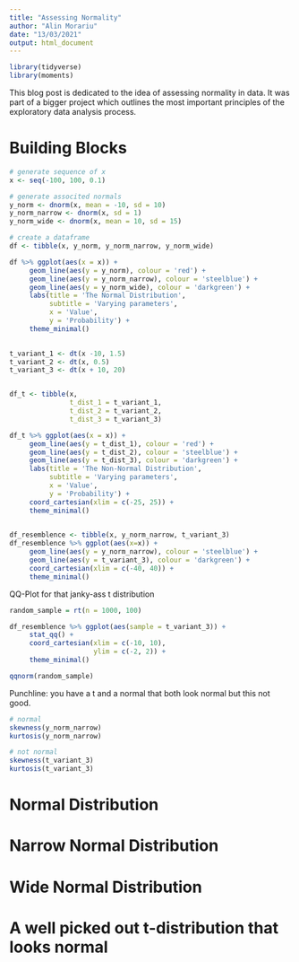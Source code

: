 ```yaml
---
title: "Assessing Normality"
author: "Alin Morariu"
date: "13/03/2021"
output: html_document
---
```

```r
library(tidyverse)
library(moments)
```

This blog post is dedicated to the idea of assessing normality in data. It was part of a bigger project which outlines the most important principles of the exploratory data analysis process. 

# Building Blocks 
```r
# generate sequence of x
x <- seq(-100, 100, 0.1)

# generate associted normals 
y_norm <- dnorm(x, mean = -10, sd = 10)
y_norm_narrow <- dnorm(x, sd = 1)
y_norm_wide <- dnorm(x, mean = 10, sd = 15)

# create a dataframe 
df <- tibble(x, y_norm, y_norm_narrow, y_norm_wide)
```

```r
df %>% ggplot(aes(x = x)) +
     geom_line(aes(y = y_norm), colour = 'red') + 
     geom_line(aes(y = y_norm_narrow), colour = 'steelblue') + 
     geom_line(aes(y = y_norm_wide), colour = 'darkgreen') +
     labs(title = 'The Normal Distribution',
          subtitle = 'Varying parameters',
          x = 'Value',
          y = 'Probability') + 
     theme_minimal()
     
```

```r
t_variant_1 <- dt(x -10, 1.5)
t_variant_2 <- dt(x, 0.5)
t_variant_3 <- dt(x + 10, 20)


df_t <- tibble(x, 
               t_dist_1 = t_variant_1, 
               t_dist_2 = t_variant_2, 
               t_dist_3 = t_variant_3)

df_t %>% ggplot(aes(x = x)) +
     geom_line(aes(y = t_dist_1), colour = 'red') + 
     geom_line(aes(y = t_dist_2), colour = 'steelblue') + 
     geom_line(aes(y = t_dist_3), colour = 'darkgreen') +
     labs(title = 'The Non-Normal Distribution',
          subtitle = 'Varying parameters',
          x = 'Value',
          y = 'Probability') + 
     coord_cartesian(xlim = c(-25, 25)) + 
     theme_minimal()
     
```

```r
df_resemblence <- tibble(x, y_norm_narrow, t_variant_3)
df_resemblence %>% ggplot(aes(x=x)) + 
     geom_line(aes(y = y_norm_narrow), colour = 'steelblue') + 
     geom_line(aes(y = t_variant_3), colour = 'darkgreen') +
     coord_cartesian(xlim = c(-40, 40)) + 
     theme_minimal()
```

QQ-Plot for that janky-ass t distribution
```r
random_sample = rt(n = 1000, 100)

df_resemblence %>% ggplot(aes(sample = t_variant_3)) +
     stat_qq() +
     coord_cartesian(xlim = c(-10, 10), 
                     ylim = c(-2, 2)) + 
     theme_minimal()
```

```r
qqnorm(random_sample)
```
Punchline: you have a t and a normal that both look normal but this not good. 

```r
# normal
skewness(y_norm_narrow)
kurtosis(y_norm_narrow)

# not normal
skewness(t_variant_3)
kurtosis(t_variant_3)
```

# Normal Distribution 


# Narrow Normal Distribution


# Wide Normal Distribution 


# A well picked out t-distribution that looks normal 